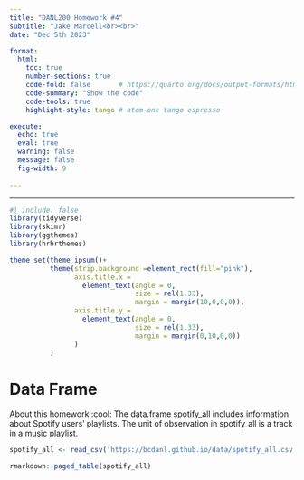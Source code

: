 ```yaml
---
title: "DANL200 Homework #4"
subtitle: "Jake Marcell<br><br>" 
date: "Dec 5th 2023"

format: 
  html:
    toc: true
    number-sections: true
    code-fold: false       # https://quarto.org/docs/output-formats/html-code.html
    code-summary: "Show the code"
    code-tools: true
    highlight-style: tango # atom-one tango espresso

execute: 
  echo: true
  eval: true
  warning: false
  message: false
  fig-width: 9
  
---
```


---
```r
#| include: false
library(tidyverse)
library(skimr)
library(ggthemes)
library(hrbrthemes)

theme_set(theme_ipsum()+
          theme(strip.background =element_rect(fill="pink"),
                axis.title.x = 
                  element_text(angle = 0,
                               size = rel(1.33),
                               margin = margin(10,0,0,0)),
                axis.title.y = 
                  element_text(angle = 0,
                               size = rel(1.33),
                               margin = margin(0,10,0,0))
                )
          )
```


# Data Frame

About this homework :cool:
The data.frame spotify_all includes information about Spotify users’ playlists.
The unit of observation in spotify_all is a track in a music playlist.



```r
spotify_all <- read_csv('https://bcdanl.github.io/data/spotify_all.csv')

rmarkdown::paged_table(spotify_all)
```


